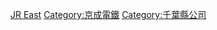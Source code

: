 {{DEFAULTSORT:Keisei Group}}
{{Commonscat|Keisei Group}}
[[Category:日本企業運輸集團|JR East]]
[[Category:京成電鐵|Category:京成電鐵]]
[[Category:千葉縣公司|Category:千葉縣公司]]